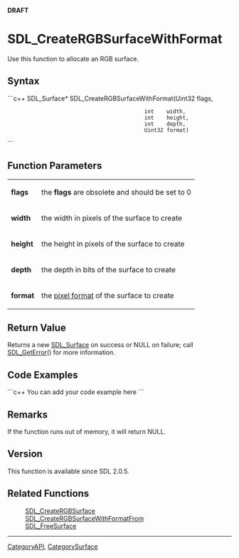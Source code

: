<!-- pragma section-numbers off -->
<!-- pragma camelcase off -->
'''DRAFT'''

<!-- #*^*^*^*^*See http://wiki.libsdl.org/moin.cgi/SGFunctions for details on editing this page*^*^*^*^* -->


= SDL_CreateRGBSurfaceWithFormat =
Use this function to allocate an RGB surface.




== Syntax ==
```c++
SDL_Surface* SDL_CreateRGBSurfaceWithFormat(Uint32 flags,
                                            int    width,
                                            int    height,
                                            int    depth,
                                            Uint32 format)
```


== Function Parameters ==
{|
|'''flags'''
|the '''flags''' are obsolete and should be set to 0
|-
|'''width'''
|the width in pixels of the surface to create
|-
|'''height'''
|the height in pixels of the surface to create
|-
|'''depth'''
|the depth in bits of the surface to create
|-
|'''format'''
|the [[SDL_PixelFormatEnum|pixel format]] of the surface to create
|}


== Return Value ==
Returns a new [[SDL_Surface]] on success or NULL on failure; call [[SDL_GetError]]() for more information.


== Code Examples ==
```c++
You can add your code example here
```

<!-- #Leave this section as-is unless you have a code example to put in.  In that case, replace You can add your code example here with your code example following the Style Guide instructions.  Leave the rest of the markup alone and delete this comment. -->


== Remarks ==
If the function runs out of memory, it will return NULL.


== Version ==
This function is available since SDL 2.0.5.


== Related Functions ==
:[[SDL_CreateRGBSurface]]
:[[SDL_CreateRGBSurfaceWithFormatFrom]]
:[[SDL_FreeSurface]]
<!-- #Remove this section if empty -->

----
[[CategoryAPI]], [[CategorySurface]]
<!-- #See the Style Guide for instructions on editing the footer. -->

